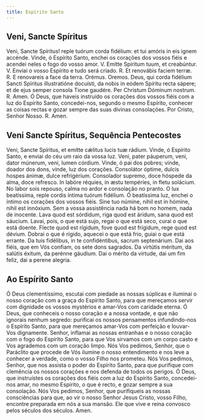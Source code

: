 ```yaml
---
title: Espírito Santo
---
```


## Veni, Sancte Spíritus

<div class="grid grid-cols-2 gap-5">
  <span class="text-justify">
    Veni, Sancte Spíritus! reple tuórum corda fidélium: et tui amóris in eis
    ignem accénde.
  </span>
  <span class="text-justify">
    Vinde, ó Espírito Santo, enchei os corações dos vossos fiéis e acendei neles
    o fogo do vosso amor.
  </span>
  <span class="text-justify">
    V. Emitte Spíritum tuum, et creabúntur.
  </span>
  <span class="text-justify">
    V. Enviai o vosso Espírito e tudo será criado.
  </span>
  <span class="text-justify">
    <span class="text-red-500">R.</span> Et renovábis faciem terræ.
  </span>
  <span class="text-justify">
    <span class="text-red-500">R.</span> E renovareis a face da terra.
  </span>
  <span class="text-red-500 text-center">Orémus.</span>
  <span class="text-red-500 text-center">Oremos.</span>
  <span class="text-justify">
    Deus, qui corda fidélium Sancti Spíritus illustratióne docuísti, da nobis in
    eódem Spíritu recta sápere; et de ejus semper consola Tione gaudére. Per
    Christum Dóminum nostrum. <span class="text-red-500">R.</span> Amen.
  </span>
  <span class="text-justify">
    Ó Deus, que haveis instruído os corações dos vossos fiéis com a luz do
    Espírito Santo, concedei-nos, segundo o mesmo Espírito, conhecer as coisas
    rectas e gozar sempre das suas divinas consolações. Por Cristo, Senhor
    Nosso. <span class="text-red-500">R.</span> Amen.
  </span>
</div>

## Veni Sancte Spíritus, Sequência Pentecostes

<div class="grid grid-cols-2 gap-5">
  <span class="text-justify">
    Veni, Sancte Spíritus, et emítte cǽlitus lucis tuæ rádium.
  </span>
  <span class="text-justify">
    Vinde, ó Espírito Santo, e enviai do céu um raio da vossa luz.
  </span>
  <span class="text-justify">
    Veni, pater páuperum, veni, dator múnerum, veni, lumen córdium.
  </span>
  <span class="text-justify">
    Vinde, ó pai dos pobres; vinde, doador dos dons, vinde, luz dos corações.
  </span>
  <span class="text-justify">
    Consolátor óptime, dulcis hospes ánimæ, dulce re­fri­gérium.
  </span>
  <span class="text-justify">
    Consolador supremo, doce hóspede da alma, doce refresco.
  </span>
  <span class="text-justify">
    In labóre réquies, in æstu tempéries, in fletu solácium.
  </span>
  <span class="text-justify">
    No labor sois repouso, calma no ardor e consolação no pranto.
  </span>
  <span class="text-justify">
    O lux beatíssima, reple cordis íntima tuórum fidélium.
  </span>
  <span class="text-justify">
    Ó beatíssima luz, enchei o íntimo os corações dos vossos fiéis.
  </span>
  <span class="text-justify">
    Sine tuo númine, nihil est in hómine, nihil est innóxium.
  </span>
  <span class="text-justify">
    Sem a vossa assistência nada há bom no homem, nada de inocente.
  </span>
  <span class="text-justify">
    Lava quod est sórdidum, riga quod est áridum, sana quod est sáucium.
  </span>
  <span class="text-justify">
    Lavai, pois, o que está sujo, regai o que está seco, curai o que está
    doente.
  </span>
  <span class="text-justify">
    Flecte quod est rígidum, fove quod est frígidum, rege quod est dévium.
  </span>
  <span class="text-justify">
    Dobrai o que é rígido, aquecei o que está frio, guiai o que está errante.
  </span>
  <span class="text-justify">
    Da tuis fidélibus, in te con­fi­dén­tibus, sacrum sep­te­nárium.
  </span>
  <span class="text-justify">
    Dai aos fiéis, que em Vós confiam, os sete dons sagrados.
  </span>
  <span class="text-justify">
    Da virtútis méritum, da salútis éxitum, da perénne gáudium.
  </span>
  <span class="text-justify">
    Dai o mérito da virtude, dai um fim feliz, dai a perene alegria.
  </span>
</div>

## Ao Espírito Santo

Ó Deus clementíssimo, escutai com piedade as nossas súplicas e iluminai o nosso coração com a graça do Espírito Santo, para que mereçamos servir com dignidade os vossos mystérios e amar-Vos com caridade eterna. Ó Deus, que conheceis o nosso coração e a nossa vontade, e que não ignorais nenhum segredo: purificai os nossos pensamentos infundindo-nos o Espírito Santo, para que mereçamos amar-Vos com perfeição e louvar-Vos dignamente. Senhor, inflamai as nossas entranhas e o nosso coração com o fogo do Espírito Santo, para que Vos sirvamos com um corpo casto e Vos agrademos com um coração limpo. Nós Vos pedimos, Senhor, que o Paráclito que procede de Vós ilumine o nosso entendimento e nos leve a conhecer a verdade, como o vosso Filho nos prometeu. Nós Vos pedimos, Senhor, que nos assista o poder do Espírito Santo, para que purifique com clemência os nossos corações e nos defenda de todos os perigos. Ó Deus, que instruístes os corações dos fiéis com a luz do Espírito Santo, concedei-nos amar, no mesmo Espírito, o que é recto, e gozar sempre a sua consolação. Nós Vos pedimos, Senhor, que purifiqueis as nossas consciências para que, ao vir o nosso Senhor Jesus Cristo, vosso Filho, encontre preparada em nós a sua mansão. Ele que vive e reina convosco pelos séculos dos séculos. Amen.
